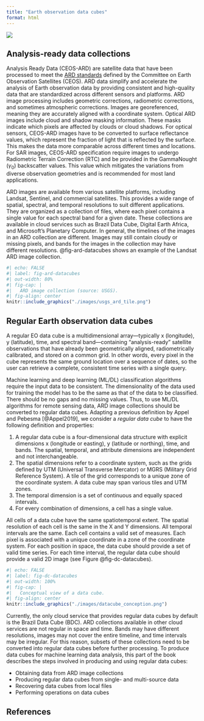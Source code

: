 ```yaml
---
title: "Earth observation data cubes"
format: html
--- 
```



<a href="https://www.kaggle.com/code/esensing/creating-data-cubes-in-sits" target="_blank"><img src="https://kaggle.com/static/images/open-in-kaggle.svg"/></a>

## Analysis-ready data collections

Analysis Ready Data (CEOS-ARD) are satellite data that have been processed to meet the [ARD standards](https://ceos.org/ard/) defined by the Committee on Earth Observation Satellites (CEOS). ARD data simplify and accelerate the analysis of Earth observation data by providing consistent and high-quality data that are standardized across different sensors and platforms. ARD image processing includes geometric corrections, radiometric corrections, and sometimes atmospheric corrections. Images are georeferenced, meaning they are accurately aligned with a coordinate system. Optical ARD images include cloud and shadow masking information. These masks indicate which pixels are affected by clouds or cloud shadows. For optical sensors, CEOS-ARD images have to be converted to surface reflectance values, which represent the fraction of light that is reflected by the surface. This makes the data more comparable across different times and locations. For SAR images, CEOS-ARD specification require images to undergo Radiometric Terrain Correction (RTC) and be provided in the GammaNought ($\gamma_0$) backscatter values. This value which mitigates the variations from diverse observation geometries and is recommended for most land applications. 

ARD images are available from various satellite platforms, including Landsat, Sentinel, and commercial satellites. This provides a wide range of spatial, spectral, and temporal resolutions to suit different applications. They are organized as a collection of files, where each pixel contains a single value for each spectral band for a given date. These collections are available in cloud services such as Brazil Data Cube, Digital Earth Africa, and Microsoft's Planetary Computer. In general, the timelines of the images in an ARD collection are different. Images may still contain cloudy or missing pixels, and bands for the images in the collection may have different resolutions. @fig-ard-datacubes shows an example of the Landsat ARD image collection. 

```r
#| echo: FALSE
#| label: fig-ard-datacubes
#| out-width: 80%
#| fig-cap: |
#|   ARD image collection (source: USGS).
#| fig-align: center
knitr::include_graphics("./images/usgs_ard_tile.png")
```


## Regular Earth observation data cubes

A regular EO data cube is a multidimensional array—typically x (longitude), y (latitude), time, and spectral band—containing “analysis-ready” satellite observations that have already been geometrically aligned, radiometrically calibrated, and stored on a common grid. In other words, every pixel in the cube represents the same ground location over a sequence of dates, so the user can retrieve a complete, consistent time series with a single query. 

Machine learning and deep learning (ML/DL) classification algorithms require the input data to be consistent. The dimensionality of the data used for training the model has to be the same as that of the data to be classified. There should be no gaps and no missing values. Thus, to use ML/DL algorithms for remote sensing data, ARD image collections should be converted to regular data cubes. Adapting a previous definition by Appel and Pebesma [@Appel2019], we consider a *regular data cube*  to have the following definition and properties:

1. A regular data cube is a four-dimensional data structure with explicit dimensions x (longitude or easting), y (latitude or northing), time, and bands. The spatial, temporal, and attribute dimensions are independent and not interchangeable.
2. The spatial dimensions refer to a coordinate system, such as the grids defined by UTM (Universal Transverse Mercator) or MGRS (Military Grid Reference System). A tile of the grid corresponds to a unique zone of the coordinate system. A data cube may span various tiles and UTM zones.
3. The temporal dimension is a set of continuous and equally spaced intervals. 
4. For every combination of dimensions, a cell has a single value.

All cells of a data cube have the same spatiotemporal extent. The spatial resolution of each cell is the same in the X and Y dimensions. All temporal intervals are the same. Each cell contains a valid set of measures. Each pixel is associated with a unique coordinate in a zone of the coordinate system. For each position in space, the data cube should provide a set of valid time series. For each time interval, the regular data cube should provide a valid 2D image (see Figure @fig-dc-datacubes). 

```r
#| echo: FALSE
#| label: fig-dc-datacubes
#| out-width: 100%
#| fig-cap: |
#|   Conceptual view of a data cube.
#| fig-align: center
knitr::include_graphics("./images/datacube_conception.png")
```

Currently, the only cloud service that provides regular data cubes by default is the Brazil Data Cube (BDC). ARD collections available in other cloud services are not regular in space and time. Bands may have different resolutions, images may not cover the entire timeline, and time intervals may be irregular. For this reason, subsets of these collections need to be converted into regular data cubes before further processing. To produce data cubes for machine learning data analysis, this part of the book describes the steps involved in producing and using regular data cubes:

- Obtaining data from ARD image collections
- Producing regular data cubes from single- and multi-source data
- Recovering data cubes from local files
- Performing operations on data cubes

## References



